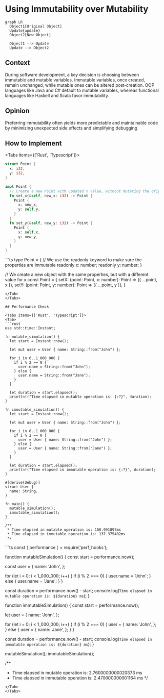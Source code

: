 
# Using Immutability over Mutability

```mermaid
graph LR
  Object1[Original Object]
  Update{update}
  Object2[New Object]

  Object1 --> Update
  Update --> Object2
```

## Context

During software development, a key decision is choosing between immutable and mutable variables. Immutable variables, once created, remain unchanged, while mutable ones can be altered post-creation. OOP languages like Java and C# default to mutable variables, whereas functional languages like Haskell and Scala favor immutability.

## Opinion

Preferring immutability often yields more predictable and maintainable code by minimizing unexpected side effects and simplifying debugging.

## How to Implement

<Tabs items={['Rust', 'Typescript']}>
<Tab>
```rust
struct Point {
  x: i32,
  y: i32,
}

impl Point {
  // Create a new Point with updated x value, without mutating the original
  fn set_x(&self, new_x: i32) -> Point {
    Point {
      x: new_x,
      y: self.y,
    }
  }
  fn set_y(&self, new_y: i32) -> Point {
    Point {
      x: self.x,
      y: new_y,
    }
  }
}
```
</Tab>
<Tab>
```ts
type Point = {
  // We use the readonly keyword to make sure the properties are immutable
  readonly x: number;
  readonly y: number;
}

// We create a new object with the same properties, but with a different value for x
const Point = {
  setX: (point: Point, x: number): Point => ({ ...point, x }),
  setY: (point: Point, y: number): Point => ({ ...point, y }),
}
```
</Tab>
</Tabs>

## Performance Check

<Tabs items={['Rust', 'Typescript']}>
<Tab>
```rust
use std::time::Instant;

fn mutable_simulation() {
  let start = Instant::now();

  let mut user = User { name: String::from("John") };

  for i in 0..1_000_000 {
    if i % 2 == 0 {
      user.name = String::from("John");
    } else {
      user.name = String::from("Jane");
    }
  }

  let duration = start.elapsed();
  println!("Time elapsed in mutable operation is: {:?}", duration);
}

fn immutable_simulation() {
  let start = Instant::now();

  let mut user = User { name: String::from("John") };

  for i in 0..1_000_000 {
    if i % 2 == 0 {
      user = User { name: String::from("John") };
    } else {
      user = User { name: String::from("Jane") };
    }
  }

  let duration = start.elapsed();
  println!("Time elapsed in immutable operation is: {:?}", duration);
}

#[derive(Debug)]
struct User {
  name: String,
}

fn main() {
  mutable_simulation();
  immutable_simulation();
}

/**
 * Time elapsed in mutable operation is: 150.991897ms
 * Time elapsed in immutable operation is: 137.375402ms
 */
```
</Tab>
<Tab>
```ts
const { performance } = require('perf_hooks');

function mutableSimulation() {
  const start = performance.now();

  const user = {
  name: 'John',
  };

  for (let i = 0; i < 1_000_000; i++) {
  if (i % 2 === 0) {
    user.name = 'John';
  } else {
    user.name = 'Jane';
  }
  }

  const duration = performance.now() - start;
  console.log(`Time elapsed in mutable operation is: ${duration} ms`);
}

function immutableSimulation() {
  const start = performance.now();

  let user = {
  name: 'John',
  };

  for (let i = 0; i < 1_000_000; i++) {
  if (i % 2 === 0) {
    user = {
    name: 'John',
    };
  } else {
    user = {
    name: 'Jane',
    };
  }
  }

  const duration = performance.now() - start;
  console.log(`Time elapsed in immutable operation is: ${duration} ms`);
}

mutableSimulation();
immutableSimulation();

/**
 * Time elapsed in mutable operation is: 2.7600000000020373 ms
 * Time elapsed in immutable operation is: 2.470000000001164 ms
 */
```
</Tab>
</Tabs>
